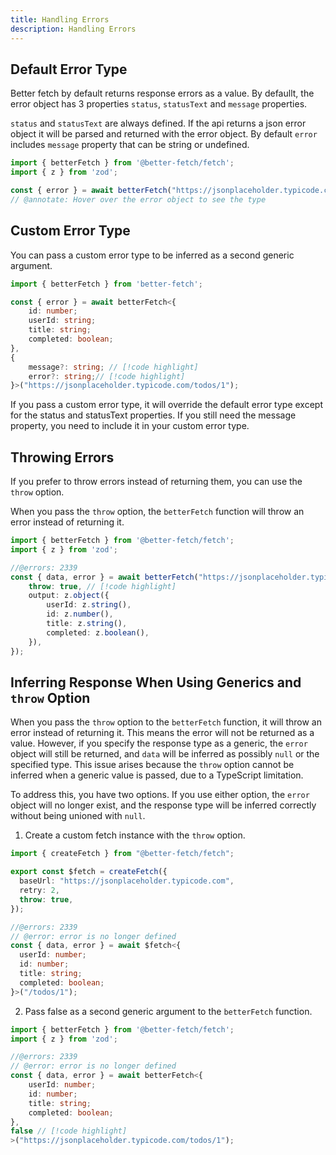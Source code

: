 ```yaml
---
title: Handling Errors
description: Handling Errors
---
```


## Default Error Type
Better fetch by default returns response errors as a value. By defaullt, the error object has 3 properties `status`, `statusText` and `message` properties.

`status` and `statusText` are always defined. If the api returns a json error object it will be parsed and returned with the error object. By default `error` includes `message` property that can be string or undefined.

```ts twoslash title="fetch.ts"
import { betterFetch } from '@better-fetch/fetch';
import { z } from 'zod';

const { error } = await betterFetch("https://jsonplaceholder.typicode.com/todos/1");
// @annotate: Hover over the error object to see the type
```
## Custom Error Type
You can pass a custom error type to be inferred as a second generic argument.

```ts
import { betterFetch } from 'better-fetch';

const { error } = await betterFetch<{
    id: number;
    userId: string;
    title: string;
    completed: boolean;
}, 
{ 
    message?: string; // [!code highlight]
    error?: string;// [!code highlight]
}>("https://jsonplaceholder.typicode.com/todos/1");
```

<Callout type="info">
If you pass a custom error type, it will override the default error type except for the status and statusText properties. If you still need the message property, you need to include it in your custom error type.
</Callout>

## Throwing Errors

If you prefer to throw errors instead of returning them, you can use the `throw` option.

When you pass the `throw` option, the `betterFetch` function will throw an error instead of returning it.

```ts twoslash title="Using Generic Type"
import { betterFetch } from '@better-fetch/fetch';
import { z } from 'zod';

//@errors: 2339
const { data, error } = await betterFetch("https://jsonplaceholder.typicode.com/todos/1", {
    throw: true, // [!code highlight]
    output: z.object({  
        userId: z.string(),
        id: z.number(),
        title: z.string(),
        completed: z.boolean(),
    }),
});
```

## Inferring Response When Using Generics and `throw` Option

When you pass the `throw` option to the `betterFetch` function, it will throw an error instead of returning it. This means the error will not be returned as a value. However, if you specify the response type as a generic, the `error` object will still be returned, and `data` will be inferred as possibly `null` or the specified type. This issue arises because the `throw` option cannot be inferred when a generic value is passed, due to a TypeScript limitation.

To address this, you have two options. If you use either option, the `error` object will no longer exist, and the response type will be inferred correctly without being unioned with `null`.

1. Create a custom fetch instance with the `throw` option.

```ts twoslash title="fetch.ts"
import { createFetch } from "@better-fetch/fetch";

export const $fetch = createFetch({
  baseUrl: "https://jsonplaceholder.typicode.com",
  retry: 2,
  throw: true,
}); 

//@errors: 2339
// @error: error is no longer defined
const { data, error } = await $fetch<{
  userId: number;
  id: number;
  title: string;
  completed: boolean;
}>("/todos/1");
```

2. Pass false as a second generic argument to the `betterFetch` function.

```ts twoslash title="fetch.ts"
import { betterFetch } from '@better-fetch/fetch';
import { z } from 'zod';

//@errors: 2339
// @error: error is no longer defined
const { data, error } = await betterFetch<{
    userId: number;
    id: number;
    title: string;
    completed: boolean;
}, 
false // [!code highlight]
>("https://jsonplaceholder.typicode.com/todos/1");
```